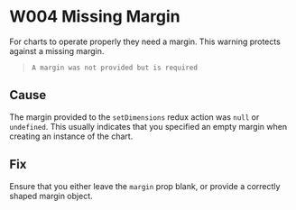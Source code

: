 
<Meta title="Errors & Warnings/Warnings/W004" />

# W004 Missing Margin

For charts to operate properly they need a margin. This warning protects against a missing margin.

> `A margin was not provided but is required`

## Cause

The margin provided to the `setDimensions` redux action was `null` or `undefined`. This usually indicates that you specified an empty margin when creating an instance of the chart.

## Fix

Ensure that you either leave the `margin` prop blank, or provide a correctly shaped margin object.
